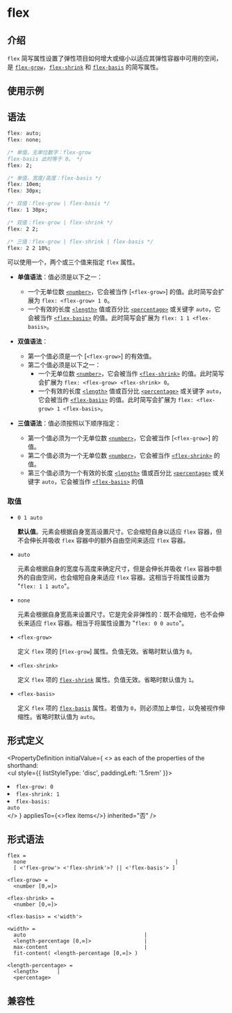 # flex

## 介绍

`flex` 简写属性设置了弹性项目如何增大或缩小以适应其弹性容器中可用的空间，是 [`flex-grow`](./flex-grow.mdx)，[`flex-shrink`](./flex-shrink.mdx) 和 [`flex-basis`](./flex-basis.mdx) 的简写属性。

## 使用示例


<Go
  example="css-api"
  defaultFile="src/flex/App.tsx"
  img="/assets/doc/css/flex.jpg"
  entry="src/flex"
  defaultEntryFile="dist/flex.lynx.bundle"
/>

## 语法

```css
flex: auto;
flex: none;

/* 单值，无单位数字：flex-grow
flex-basis 此时等于 0。 */
flex: 2;

/* 单值，宽度/高度：flex-basis */
flex: 10em;
flex: 30px;

/* 双值：flex-grow | flex-basis */
flex: 1 30px;

/* 双值：flex-grow | flex-shrink */
flex: 2 2;

/* 三值：flex-grow | flex-shrink | flex-basis */
flex: 2 2 10%;
```

可以使用一个，两个或三个值来指定 `flex` 属性。

- **单值语法**：值必须是以下之一：

  - 一个无单位数 [`<number>`](api/css/data-type/number.mdx)，它会被当作 [`<flex-grow>`] 的值。此时简写会扩展为 `flex: <flex-grow> 1 0`。
  - 一个有效的长度 [`<length>`](api/css/data-type/length.mdx) 值或百分比 [`<percentage>`](api/css/data-type/percentage.mdx) 或关键字 `auto`，它会被当作 [`<flex-basis>`](./flex-basis.mdx) 的值。此时简写会扩展为 `flex: 1 1 <flex-basis>`。

- **双值语法**：

  - 第一个值必须是一个 [`<flex-grow>`] 的有效值。
  - 第二个值必须是以下之一：
    - 一个无单位数 [`<number>`](api/css/data-type/number.mdx)，它会被当作 [`<flex-shrink>`](./flex-shrink.mdx) 的值。此时简写会扩展为 `flex: <flex-grow> <flex-shrink> 0`。
    - 一个有效的长度 [`<length>`](api/css/data-type/length.mdx) 值或百分比 [`<percentage>`](api/css/data-type/percentage.mdx) 或关键字 `auto`，它会被当作 [`<flex-basis>`](./flex-basis.mdx) 的值。此时简写会扩展为 `flex: <flex-grow> 1 <flex-basis>`。

- **三值语法**：值必须按照以下顺序指定：
  - 第一个值必须为一个无单位数 [`<number>`](api/css/data-type/number.mdx)，它会被当作 [`<flex-grow>`] 的值。
  - 第二个值必须为一个无单位数 [`<number>`](api/css/data-type/number.mdx)，它会被当作 [`<flex-shrink>`](./flex-shrink.mdx) 的值。
  - 第三个值必须为一个有效的长度 [`<length>`](api/css/data-type/length.mdx) 值或百分比 [`<percentage>`](api/css/data-type/percentage.mdx) 或关键字 `auto`，它会被当作 [`<flex-basis>`](./flex-basis.mdx) 的值

### 取值

- `0 1 auto`

  **默认值**。元素会根据自身宽高设置尺寸。它会缩短自身以适应 `flex` 容器，但不会伸长并吸收 `flex` 容器中的额外自由空间来适应 `flex` 容器。

- `auto`

  元素会根据自身的宽度与高度来确定尺寸，但是会伸长并吸收 `flex` 容器中额外的自由空间，也会缩短自身来适应 `flex` 容器。这相当于将属性设置为 "`flex: 1 1 auto`"。

- `none`

  元素会根据自身宽高来设置尺寸。它是完全非弹性的：既不会缩短，也不会伸长来适应 `flex` 容器。相当于将属性设置为 "`flex: 0 0 auto`"。

- `<flex-grow>`

  定义 `flex` 项的 [`flex-grow`] 属性。负值无效。省略时默认值为 `0`。

- `<flex-shrink>`

  定义 `flex` 项的 [`flex-shrink`](./flex-shrink.mdx) 属性。负值无效。省略时默认值为 `1`。

- `<flex-basis>`

  定义 `flex` 项的 [`flex-basis`](./flex-basis.mdx) 属性。若值为 `0`，则必须加上单位，以免被视作伸缩性。省略时默认值为 `auto`。

## 形式定义


<PropertyDefinition
  initialValue={
    <>
      as each of the properties of the shorthand: <br />
      <ul style={{ listStyleType: 'disc', paddingLeft: '1.5rem' }}>
        <li>
          <code>flex-grow: 0</code>
        </li>
        <li>
          <code>flex-shrink: 1</code>
        </li>
        <li>
          <code>flex-basis: auto</code>
        </li>
      </ul>
    </>
  }
  appliesTo={<>flex items</>}
  inherited="否"
/>

## 形式语法

```
flex =
  none                                                |
  [ <'flex-grow'> <'flex-shrink'>? || <'flex-basis'> ]

<flex-grow> =
  <number [0,∞]>

<flex-shrink> =
  <number [0,∞]>

<flex-basis> = <'width'>

<width> =
  auto                                      |
  <length-percentage [0,∞]>                 |
  max-content                               |
  fit-content( <length-percentage [0,∞]> )

<length-percentage> =
  <length>      |
  <percentage>
```

## 兼容性


<LegacyCompatTable metadata="css/properties/flex" />

